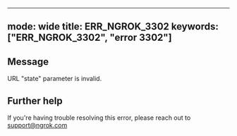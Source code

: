 
---
mode: wide
title: ERR_NGROK_3302
keywords: ["ERR_NGROK_3302", "error 3302"]
---

## Message
URL "state" parameter is invalid.




## Further help
If you're having trouble resolving this error, please reach out to [support@ngrok.com](mailto:support@ngrok.com?subject=Help%20with%20ERR_NGROK_3302)

